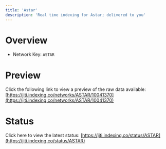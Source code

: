 ```yaml
---
title: 'Astar'
description: 'Real time indexing for Astar; delivered to you'
---
```


# Overview
- Network Key: `ASTAR`

# Preview
Click the following link to view a preview of the raw data available: [https://jiti.indexing.co/networks/ASTAR/10041370](https://jiti.indexing.co/networks/ASTAR/10041370)

# Status
Click here to view the latest status: [https://jiti.indexing.co/status/ASTAR](https://jiti.indexing.co/status/ASTAR)
